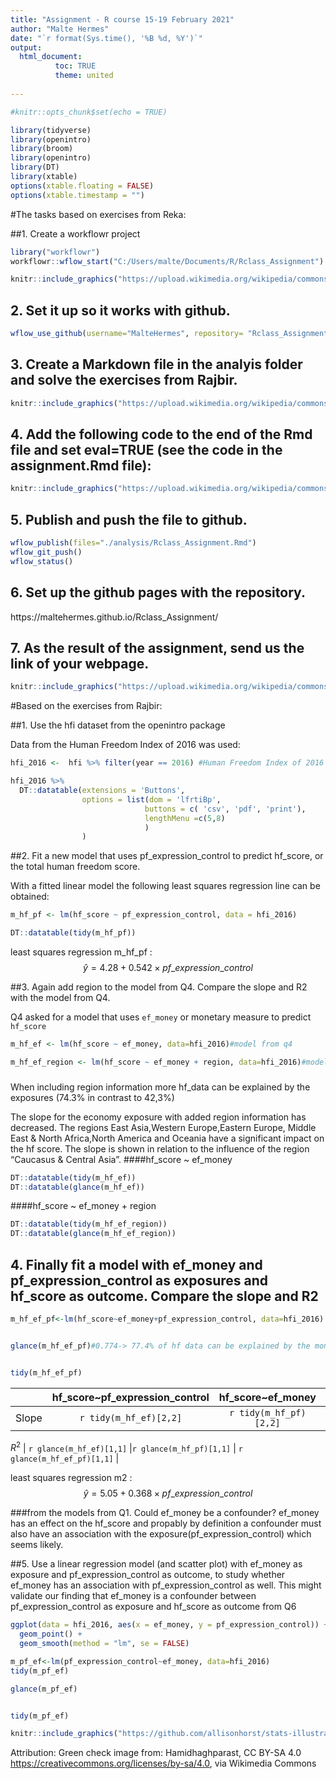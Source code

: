 ```yaml
---
title: "Assignment - R course 15-19 February 2021"
author: "Malte Hermes"
date: "`r format(Sys.time(), '%B %d, %Y')`"
output: 
  html_document:
          toc: TRUE
          theme: united
  
---
```


```r
#knitr::opts_chunk$set(echo = TRUE)

library(tidyverse)
library(openintro)
library(broom)
library(openintro)
library(DT)
library(xtable)
options(xtable.floating = FALSE)
options(xtable.timestamp = "")

```







#The tasks based on exercises from Reka:

##1.   Create a workflowr project
 
```r
library("workflowr")
workflowr::wflow_start("C:/Users/malte/Documents/R/Rclass_Assignment")
```
 
```r
knitr::include_graphics("https://upload.wikimedia.org/wikipedia/commons/5/51/Green-checkmark.svg", dpi = 100)
```

## 2.   Set it up so it works with github.
```r
wflow_use_github(username="MalteHermes", repository= "Rclass_Assignment", create_on_github=T)

```


## 3.  Create a Markdown file in the analyis folder and solve the exercises from Rajbir.
  
  

```r
knitr::include_graphics("https://upload.wikimedia.org/wikipedia/commons/5/51/Green-checkmark.svg", dpi = 100)
```

## 4.  Add the following code to the end of the Rmd file and set eval=TRUE (see the code in the assignment.Rmd file):
  
```r
knitr::include_graphics("https://upload.wikimedia.org/wikipedia/commons/5/51/Green-checkmark.svg", dpi = 100)
```


## 5.  Publish and push the file to github.
  
```r


wflow_publish(files="./analysis/Rclass_Assignment.Rmd")
wflow_git_push()
wflow_status()
```
  

## 6.  Set up the github pages with the repository.

https://maltehermes.github.io/Rclass_Assignment/


## 7.  As the result of the assignment, send us the link of your webpage.


```r
knitr::include_graphics("https://upload.wikimedia.org/wikipedia/commons/5/51/Green-checkmark.svg", dpi = 100)
```


#Based on the exercises from Rajbir:

##1. Use the hfi dataset from the openintro package

Data from the Human Freedom Index of 2016 was used:

```r

hfi_2016 <-  hfi %>% filter(year == 2016) #Human Freedom Index of 2016

hfi_2016 %>%
  DT::datatable(extensions = 'Buttons',
                options = list(dom = 'lfrtiBp',
                              buttons = c( 'csv', 'pdf', 'print'),
                              lengthMenu =c(5,8)
                              )
                )

```

##2. Fit a new model that uses pf_expression_control to predict hf_score, or the total human freedom score.






With a fitted linear model the following least squares regression line can be obtained:

```r

m_hf_pf <- lm(hf_score ~ pf_expression_control, data = hfi_2016)

DT::datatable(tidy(m_hf_pf))

``` 
least squares regression m_hf_pf :
$$
  \hat{y} = 4.28 + 0.542 \times pf\_expression\_control
$$
  



##3. Again add region to the model from Q4. Compare the slope and R2 with the model from Q4.


Q4 asked for a model that uses  `ef_money` or monetary measure to predict `hf_score`

```r

m_hf_ef <- lm(hf_score ~ ef_money, data=hfi_2016)#model from q4

m_hf_ef_region <- lm(hf_score ~ ef_money + region, data=hfi_2016)#model from q4 with added region


```



### {.tabset .tabset-fade .tabset-pills}

When including region information more hf_data can be explained by the exposures (74.3% in contrast to 42,3%)

The slope for the economy exposure with added region information has decreased.
The regions East Asia,Western Europe,Eastern Europe, Middle East & North Africa,North America and Oceania have a significant impact on the hf score. The slope is shown in relation to the influence of the region "Caucasus & Central Asia".
####hf_score ~ ef_money
```r
DT::datatable(tidy(m_hf_ef))
DT::datatable(glance(m_hf_ef))
```

####hf_score ~ ef_money + region
```r
DT::datatable(tidy(m_hf_ef_region))
DT::datatable(glance(m_hf_ef_region))
```







## 4. Finally fit a model with ef_money and pf_expression_control as exposures and hf_score as outcome. Compare the slope and R2



```r
m_hf_ef_pf<-lm(hf_score~ef_money+pf_expression_control, data=hfi_2016)


glance(m_hf_ef_pf)#0.774-> 77.4% of hf data can be explained by the money+pf_expression_control model.


tidy(m_hf_ef_pf) 


```


|  | hf_score~pf_expression_control | hf_score~ef_money | hf_score~ef_money+pf_expression_control |
|------:|:------:|:------:|:------:|
| Slope |`r tidy(m_hf_ef)[2,2]`| `r tidy(m_hf_pf)[2,2] `|`r tidy(m_hf_ef_pf)[2,2]`| 

| $R^2$ | `r glance(m_hf_ef)[1,1] ` |`r glance(m_hf_pf)[1,1] ` | `r glance(m_hf_ef_pf)[1,1] ` |


  
  

  
  
  
  
  
least squares regression m2 :
$$
  \hat{y} = 5.05 + 0.368 \times pf\_expression\_control
$$
  


    

###from the models from Q1. Could ef_money be a confounder?
ef_money has an effect on the hf_score and propably by definition a confounder must also have an association with the exposure(pf_expression_control) which seems likely. 


##5. Use a linear regression model (and scatter plot) with ef_money as exposure and pf_expression_control as outcome, to study whether ef_money has an association with pf_expression_control as well. This might validate our finding that ef_money is a confounder between pf_expression_control as exposure and hf_score as outcome from Q6



```r
ggplot(data = hfi_2016, aes(x = ef_money, y = pf_expression_control)) +
  geom_point() +
  geom_smooth(method = "lm", se = FALSE)

m_pf_ef<-lm(pf_expression_control~ef_money, data=hfi_2016)
tidy(m_pf_ef)

glance(m_pf_ef)


tidy(m_pf_ef) 

```






```r
knitr::include_graphics("https://github.com/allisonhorst/stats-illustrations/blob/master/rstats-artwork/code_hero.jpg?raw=true", dpi = 100)
```



Attribution:
Green check image from:
Hamidhaghparast, CC BY-SA 4.0 <https://creativecommons.org/licenses/by-sa/4.0>, via Wikimedia Commons
